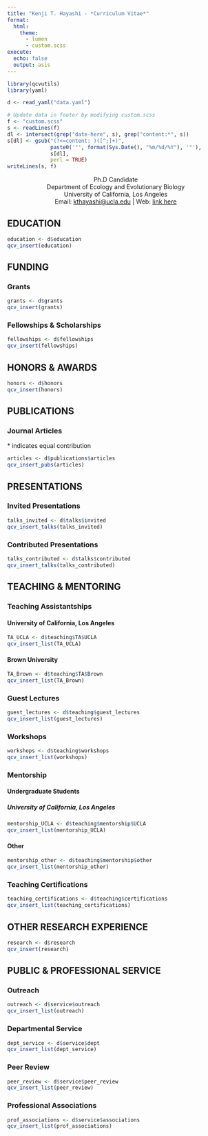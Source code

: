 ```yaml
---
title: "Kenji T. Hayashi - *Curriculum Vitae*"
format: 
  html: 
    theme:
      - lumen
      - custom.scss
execute: 
  echo: false
  output: asis
---
```


```r
library(qcvutils)
library(yaml)

d <- read_yaml("data.yaml")
```

```r
# Update data in footer by modifying custom.scss
f <- "custom.scss"
s <- readLines(f)
dl <- intersect(grep("date-here", s), grep("content:*", s))
s[dl] <- gsub("(?<=content: )([^;]+)", 
              paste0('"', format(Sys.Date(), "%m/%d/%Y"), '"'), 
              s[dl], 
              perl = TRUE)
writeLines(s, f)
```

:::{style="text-align:center;"}
Ph.D Candidate    
Department of Ecology and Evolutionary Biology    
University of California, Los Angeles   
Email: [kthayashi@ucla.edu](mailto:kthayashi@ucla.edu) | Web: [link here]()
:::

## EDUCATION

```r
education <- d$education
qcv_insert(education)
```

## FUNDING

### Grants

```r
grants <- d$grants
qcv_insert(grants)
```

### Fellowships & Scholarships

```r
fellowships <- d$fellowships
qcv_insert(fellowships)
```

## HONORS & AWARDS

```r
honors <- d$honors
qcv_insert(honors)
```

::::::{.group}
## PUBLICATIONS

### Journal Articles

:::{.small}
\* indicates equal contribution
:::
::::::

```r
articles <- d$publications$articles
qcv_insert_pubs(articles)
```

:::{.group}
## PRESENTATIONS

### Invited Presentations
:::

```r
talks_invited <- d$talks$invited
qcv_insert_talks(talks_invited)
```

### Contributed Presentations

```r
talks_contributed <- d$talks$contributed
qcv_insert_talks(talks_contributed)
```

:::{.group}
## TEACHING & MENTORING

### Teaching Assistantships

#### University of California, Los Angeles
:::

```r
TA_UCLA <- d$teaching$TA$UCLA
qcv_insert_list(TA_UCLA)
```

#### Brown University

```r
TA_Brown <- d$teaching$TA$Brown
qcv_insert_list(TA_Brown)
```

### Guest Lectures

```r
guest_lectures <- d$teaching$guest_lectures
qcv_insert_list(guest_lectures)
```

### Workshops

```r
workshops <- d$teaching$workshops
qcv_insert_list(workshops)
```

:::{.group}
### Mentorship

#### Undergraduate Students

##### University of California, Los Angeles

```r
mentorship_UCLA <- d$teaching$mentorship$UCLA
qcv_insert_list(mentorship_UCLA)
```
:::

#### Other

```r
mentorship_other <- d$teaching$mentorship$other
qcv_insert_list(mentorship_other)
```

### Teaching Certifications

```r
teaching_certifications <- d$teaching$certifications
qcv_insert_list(teaching_certifications)
```

## OTHER RESEARCH EXPERIENCE

```r
research <- d$research
qcv_insert(research)
```

:::{.group}
## PUBLIC & PROFESSIONAL SERVICE

### Outreach
:::

```r
outreach <- d$service$outreach
qcv_insert_list(outreach)
```

### Departmental Service

```r
dept_service <- d$service$dept
qcv_insert_list(dept_service)
```

### Peer Review

```r
peer_review <- d$service$peer_review
qcv_insert_list(peer_review)
```

### Professional Associations

```r
prof_associations <- d$service$associations
qcv_insert_list(prof_associations)
```
